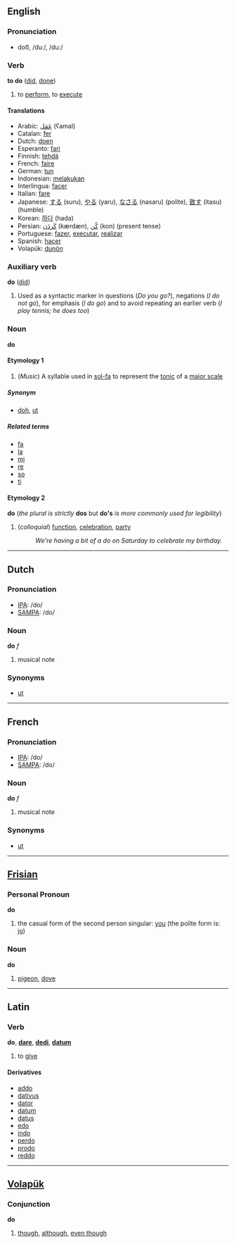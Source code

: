 ==English==
=== Pronunciation ===
*doo͞, /duː/, /du:/

=== Verb ===
'''to do''' ([[did]], [[done]])

# to [[perform]], to [[execute]]

==== Translations ====
*Arabic: [[عَمَل]] (ʕamal)
*Catalan: [[fer]]
*Dutch: [[doen]]
*Esperanto: [[fari]]
*Finnish: [[tehdä]]
*French: [[faire]]
*German: [[tun]]
*Indonesian: [[laku|melakukan]]
*Interlingua: [[facer]]
*Italian: [[fare]]
*Japanese: [[する]] (suru), [[やる]] (yaru), [[なさる]] (nasaru) (polite), [[致す]] (itasu) (humble)
*Korean: [[하다]] (hada)
*Persian: [[كَردَن]] (kærdæn), [[كُن]] (kon) (present tense)
*Portuguese: [[fazer]], [[executar]], [[realizar]]
*Spanish: [[hacer]]
*Volapük: [[dunön]]

=== Auxiliary verb ===

'''do''' ([[did]])

# Used as a syntactic marker in questions (''Do you go?''), negations (''I do not go''), for emphasis (''I do go'') and to avoid repeating an earlier verb (''I play tennis; he does too'')

=== Noun ===
'''do'''

====Etymology 1====

#(''Music'') A syllable used in [[sol-fa]] to represent the [[tonic]] of a [[major scale]]

=====Synonym=====
*[[doh]], [[ut]]

=====Related terms=====
*[[fa]]
*[[la]]
*[[mi]]
*[[re]]
*[[so]]
*[[ti]] 

====Etymology 2====
'''do''' (''the plural is strictly'' '''dos''' but '''do's''' ''is more commonly used for legibility'')
#(''colloquial'') [[function]], [[celebration]], [[party]]
#:''We're having a bit of a do on Saturday to celebrate my birthday.''

----

==Dutch==
=== Pronunciation ===
*[[w:IPA|IPA]]: /do/
*[[w:SAMPA|SAMPA]]: /do/


=== Noun ===
'''do''' ''f''

# musical note

=== Synonyms ===
*[[ut]]

----
==French==
=== Pronunciation ===
*[[w:IPA|IPA]]: /do/
*[[w:SAMPA|SAMPA]]: /do/

=== Noun ===
'''do''' ''f''

# musical note

=== Synonyms ===
*[[ut]]

----
==[[Frisian]]==
=== Personal Pronoun ===
'''do'''

# the casual form of the second person singular: [[you]] (the polite form is: [[jo]])

=== Noun ===
'''do'''

# [[pigeon]], [[dove]]

----
==Latin==
===Verb===
'''do''', '''[[dare]]''', '''[[dedi]]''', '''[[datum]]'''

#to [[give]]

====Derivatives====
*[[addo]]
*[[dativus]]
*[[dator]]
*[[datum]]
*[[datus]]
*[[edo]]
*[[indo]]
*[[perdo]]
*[[prodo]]
*[[reddo]]

----
== [[Volapük]] == 
=== Conjunction ===
'''do'''

# [[though]], [[although]], [[even though]]